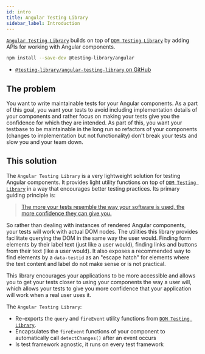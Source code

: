 ```yaml
---
id: intro
title: Angular Testing Library
sidebar_label: Introduction
---
```


[`Angular Testing Library`](https://github.com/testing-library/angular-testing-library) builds on top of [`DOM Testing Library`](https://github.com/testing-library/dom-testing-library) by adding APIs for working with Angular components.

```bash npm2yarn
npm install --save-dev @testing-library/angular
```

- [`@testing-library/angular-testing-library` on GitHub](https://github.com/testing-library/angular-testing-library)

## The problem

You want to write maintainable tests for your Angular components. As a part of this goal, you want your tests to avoid including implementation details of your components and rather focus on making your tests give you the confidence for which they are intended. As part of this, you want your testbase to be maintainable in the long run so refactors of your components (changes to implementation but not functionality) don't break your tests and slow you and your team down.

## This solution

The `Angular Testing Library` is a very lightweight solution for testing Angular components. It provides light utility functions on top of [`DOM Testing Library`](https://github.com/testing-library/dom-testing-library) in a way that encourages better testing practices. Its primary guiding principle is:

> [The more your tests resemble the way your software is used, the more confidence they can give you.](guiding-principles.mdx)

So rather than dealing with instances of rendered Angular components, your tests will work with actual DOM nodes. The utilities this library provides facilitate querying the DOM in the same way the user would. Finding form elements by their label text (just like a user would), finding links and buttons from their text (like a user would). It also exposes a recommended way to find elements by a `data-testid` as an "escape hatch" for elements where the text content and label do not make sense or is not practical.

This library encourages your applications to be more accessible and allows you to get your tests closer to using your components the way a user will, which allows your tests to give you more confidence that your application will work when a real user uses it.

The `Angular Testing Library`:

- Re-exports the `query` and `fireEvent` utility functions from [`DOM Testing Library`](https://github.com/testing-library/dom-testing-library).
- Encapsulates the `fireEvent` functions of your component to automatically call `detectChanges()` after an event occurs
- Is test framework agnostic, it runs on every test framework
